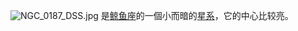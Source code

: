 {{NGCInfoBox|NGCID=NGC 187|發現者=Stone|發現日期=1886年-月-日|其他編號=MCG -3-2-34,IRAS00369-1455|曆元=J2000.0|赤經=39分30.2秒|赤緯=-14°39'23"|星座=鲸鱼座|星體=星系|星等=13.2|表面亮度=|藍等=13.9}}
[[File:NGC_0187_DSS.jpg|thumb]]
'''{{lang|en|NGC187}}'''是[[鲸鱼座|鲸鱼座]]的一個小而暗的[[星系|星系]]，它的中心比较亮。

{{NGCReference|187}}
{{Catalogs|NGC=187}}

{{Galaxy-stub}}